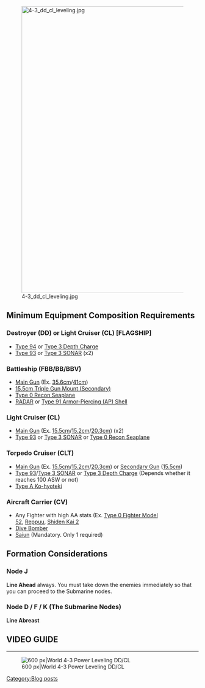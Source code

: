 [[File:4-3_dd_cl_leveling.jpg|left|750px]]




==Minimum Equipment Composition Requirements==
===Destroyer (DD) or Light Cruiser (CL) [FLAGSHIP]===
*[http://kancolle.wikia.com/wiki/Type_94_Depth_Charge Type 94] or [http://kancolle.wikia.com/wiki/Type_3_Depth_Charge Type 3 Depth Charge]
*[http://kancolle.wikia.com/wiki/Type_93_SONAR Type 93] or [http://kancolle.wikia.com/wiki/Type_3_SONAR Type 3 SONAR] (x2)
===Battleship (FBB/BB/BBV)===
*[http://kancolle.wikia.com/wiki/List_of_Main_Guns_by_stats Main Gun] (Ex. [http://kancolle.wikia.com/wiki/35.6cm_Twin_Gun_Mount 35.6cm]/[http://kancolle.wikia.com/wiki/41cm_Twin_Gun_Mount 41cm])
*[http://kancolle.wikia.com/wiki/15.5cm_Triple_Gun_Mount_(Secondary) 15.5cm Triple Gun Mount (Secondary)]
*[http://kancolle.wikia.com/wiki/Type_0_Recon_Seaplane Type 0 Recon Seaplane]
*[http://kancolle.wikia.com/wiki/List_of_Radars_by_stats RADAR] or [http://kancolle.wikia.com/wiki/Type_91_Armor-Piercing_(AP)_Shell Type 91 Armor-Piercing (AP) Shell]
===Light Cruiser (CL)===
*[http://kancolle.wikia.com/wiki/List_of_Main_Guns_by_stats Main Gun] (Ex. [http://kancolle.wikia.com/wiki/15.5cm_Triple_Gun_Mount_(Main) 15.5cm]/[http://kancolle.wikia.com/wiki/15.2cm_Twin_Gun_Mount 15.2cm]/[http://kancolle.wikia.com/wiki/20.3cm_Twin_Gun_Mount 20.3cm]) (x2)
*[http://kancolle.wikia.com/wiki/Type_93_SONAR Type 93] or [http://kancolle.wikia.com/wiki/Type_3_SONAR Type 3 SONAR] or [http://kancolle.wikia.com/wiki/Type_0_Recon_Seaplane Type 0 Recon Seaplane]
===Torpedo Cruiser (CLT)===
*[http://kancolle.wikia.com/wiki/List_of_Main_Guns_by_stats Main Gun] (Ex. [http://kancolle.wikia.com/wiki/15.5cm_Triple_Gun_Mount_(Main) 15.5cm]/[http://kancolle.wikia.com/wiki/15.2cm_Twin_Gun_Mount 15.2cm]/[http://kancolle.wikia.com/wiki/20.3cm_Twin_Gun_Mount 20.3cm]) or [http://kancolle.wikia.com/wiki/List_of_Secondary_Guns_by_stats Secondary Gun] ([http://kancolle.wikia.com/wiki/15.5cm_Triple_Gun_Mount_(Secondary) 15.5cm])
*[http://kancolle.wikia.com/wiki/Type_93_SONAR Type 93]/[http://kancolle.wikia.com/wiki/Type_3_SONAR Type 3 SONAR] or [http://kancolle.wikia.com/wiki/Type_3_Depth_Charge Type 3 Depth Charge] (Depends whether it reaches 100 ASW or not)
*[http://kancolle.wikia.com/wiki/Type_A_Ko-hyoteki Type A Ko-hyoteki]
===Aircraft Carrier (CV)===
*Any Fighter with high AA stats (Ex. [http://kancolle.wikia.com/wiki/Type_0_Fighter_Model_52 Type 0 Fighter Model 52], [http://kancolle.wikia.com/wiki/Reppuu Reppuu], [http://kancolle.wikia.com/wiki/Shiden_Kai_2 Shiden Kai 2]
*[http://kancolle.wikia.com/wiki/List_of_Dive_Bombers_by_stats Dive Bomber]
*[http://kancolle.wikia.com/wiki/Saiun Saiun] (Mandatory. Only 1 required)
<p style="line-height:inherit;">
</p>
==Formation Considerations==
===Node J===
<p style="font-weight:normal;color:rgb(0,0,0);font-size:14px;">'''Line Ahead''' always. You must take down the enemies immediately so that you can proceed to the Submarine nodes. </p>
===Node D / F / K (The Submarine Nodes)===
<p style="font-weight:normal;color:rgb(0,0,0);font-size:14px;">'''Line Abreast'''</p>

<p style="font-weight:normal;color:rgb(0,0,0);font-size:14px;">
</p>
==VIDEO GUIDE==
----
[[File:World 4-3 POWER LEVELING DD CL KANTAI COLLECTION GUIDE-1|thumb|center|600 px|World 4-3 Power Leveling DD/CL]]
<p style="line-height:inherit;">
</p>

<p style="line-height:inherit;">
</p>
[[Category:Blog posts]]